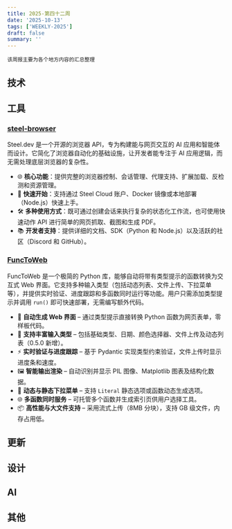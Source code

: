 ```yaml
---
title: 2025-第四十二周
date: '2025-10-13'
tags: ['WEEKLY-2025']
draft: false
summary: ''
---
```


`该周报主要为各个地方内容的汇总整理`

<TOCInlineWithSticky toc={props.toc} />

## 技术

## 工具

### [steel-browser](https://github.com/steel-dev/steel-browser)

Steel.dev 是一个开源的浏览器 API，专为构建能与网页交互的 AI 应用和智能体而设计。它简化了浏览器自动化的基础设施，让开发者能专注于 AI 应用逻辑，而无需处理底层浏览器的复杂性。

- 🌐 **核心功能**：提供完整的浏览器控制、会话管理、代理支持、扩展加载、反检测和资源管理。
- 🚀 **快速开始**：支持通过 Steel Cloud 账户、Docker 镜像或本地部署（Node.js）快速上手。
- 🛠️ **多种使用方式**：既可通过创建会话来执行复杂的状态化工作流，也可使用快速动作 API 进行简单的网页抓取、截图和生成 PDF。
- 📚 **开发者支持**：提供详细的文档、SDK（Python 和 Node.js）以及活跃的社区（Discord 和 GitHub）。

### [FuncToWeb](https://github.com/offerrall/FuncToWeb)

FuncToWeb 是一个极简的 Python 库，能够自动将带有类型提示的函数转换为交互式 Web 界面。它支持多种输入类型（包括动态列表、文件上传、下拉菜单等），并提供实时验证、进度跟踪和多函数同时运行等功能。用户只需添加类型提示并调用 `run()` 即可快速部署，无需编写额外代码。

- 🚀 **自动生成 Web 界面** – 通过类型提示直接转换 Python 函数为网页表单，零样板代码。
- 📂 **支持丰富输入类型** – 包括基础类型、日期、颜色选择器、文件上传及动态列表（0.5.0 新增）。
- ⚡ **实时验证与进度跟踪** – 基于 Pydantic 实现类型约束验证，文件上传时显示进度条和速度。
- 🖼️ **智能输出渲染** – 自动识别并显示 PIL 图像、Matplotlib 图表及结构化数据。
- 🔧 **动态与静态下拉菜单** – 支持 `Literal` 静态选项或函数动态生成选项。
- 🌐 **多函数同时服务** – 可托管多个函数并生成索引页供用户选择工具。
- 📦 **高性能与大文件支持** – 采用流式上传（8MB 分块），支持 GB 级文件，内存占用低。

## 更新

## 设计

## AI

## 其他
